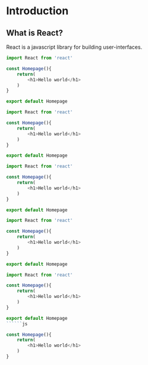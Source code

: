 # Introduction

## What is React?

React is a javascript library for building user-interfaces.

```js
import React from 'react'

const Homepage(){
    return(
        <h1>Hello world</h1>
    )
}

export default Homepage
```

```js
import React from 'react'

const Homepage(){
    return(
        <h1>Hello world</h1>
    )
}

export default Homepage
```

```js
import React from 'react'

const Homepage(){
    return(
        <h1>Hello world</h1>
    )
}

export default Homepage
```

```js
import React from 'react'

const Homepage(){
    return(
        <h1>Hello world</h1>
    )
}

export default Homepage
```
```js
import React from 'react'

const Homepage(){
    return(
        <h1>Hello world</h1>
    )
}

export default Homepage
``````js

const Homepage(){
    return(
        <h1>Hello world</h1>
    )
}

```